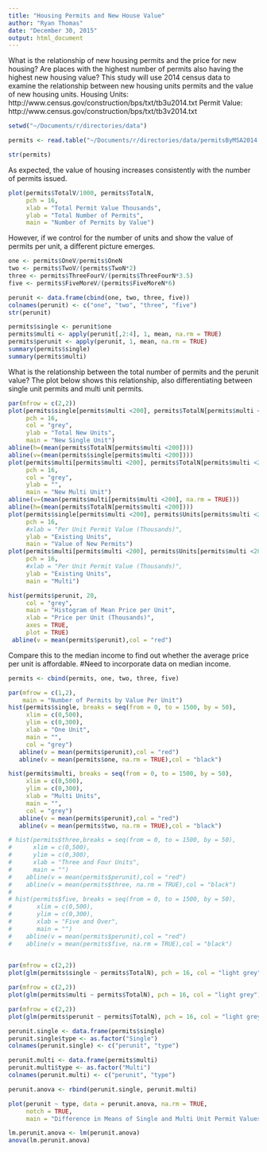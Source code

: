 ```yaml
---
title: "Housing Permits and New House Value"
author: "Ryan Thomas"
date: "December 30, 2015"
output: html_document
---
```


What is the relationship of new housing permits and the price for new housing? Are places with the highest number of permits also having the highest new housing value? This study will use 2014 census data to examine the relationship between new housing units permits and the value of new housing units.
Housing Units: http://www.census.gov/construction/bps/txt/tb3u2014.txt
Permit Value: http://www.census.gov/construction/bps/txt/tb3v2014.txt

```r
setwd("~/Documents/r/directories/data")

permits <- read.table("~/Documents/r/directories/data/permitsByMSA2014.txt", sep = "\t", header = TRUE)

str(permits)
```

As expected, the value of housing increases consistently with the number of permits issued. 
```r
plot(permits$TotalV/1000, permits$TotalN, 
     pch = 16, 
     xlab = "Total Permit Value Thousands", 
     ylab = "Total Number of Permits", 
     main = "Number of Permits by Value")
```


However, if we control for the number of units and show the value of permits per unit, a different picture emerges. 
```r
one <- permits$OneV/permits$OneN
two <- permits$TwoV/(permits$TwoN*2)
three <- permits$ThreeFourV/(permits$ThreeFourN*3.5)
five <- permits$FiveMoreV/(permits$FiveMoreN*6)

perunit <- data.frame(cbind(one, two, three, five))
colnames(perunit) <- c("one", "two", "three", "five")
str(perunit)

permits$single <- perunit$one
permits$multi <- apply(perunit[,2:4], 1, mean, na.rm = TRUE)
permits$perunit <- apply(perunit, 1, mean, na.rm = TRUE)
summary(permits$single)
summary(permits$multi)
```

What is the relationship between the total number of permits and the perunit value? The plot below shows this relationship, also differentiating between single unit permits and multi unit permits.
```r
par(mfrow = c(2,2))
plot(permits$single[permits$multi <200], permits$TotalN[permits$multi <200],
     pch = 16,
     col = "grey",
     ylab = "Total New Units",
     main = "New Single Unit")
abline(h=(mean(permits$TotalN[permits$multi <200])))
abline(v=(mean(permits$single[permits$multi <200])))
plot(permits$multi[permits$multi <200], permits$TotalN[permits$multi <200],
     pch = 16,
     col = "grey",
     ylab = "",
     main = "New Multi Unit")
abline(v=(mean(permits$multi[permits$multi <200], na.rm = TRUE)))
abline(h=(mean(permits$TotalN[permits$multi <200])))
plot(permits$single[permits$multi <200], permits$Units[permits$multi <200]/1000,
     pch = 16, 
     #xlab = "Per Unit Permit Value (Thousands)", 
     ylab = "Existing Units", 
     main = "Value of New Permits")
plot(permits$multi[permits$multi <200], permits$Units[permits$multi <200]/1000,
     pch = 16, 
     #xlab = "Per Unit Permit Value (Thousands)", 
     ylab = "Existing Units", 
     main = "Multi")
```

```r
hist(permits$perunit, 20, 
     col = "grey", 
     main = "Histogram of Mean Price per Unit", 
     xlab = "Price per Unit (Thousands)", 
     axes = TRUE, 
     plot = TRUE)
 abline(v = mean(permits$perunit),col = "red")
```

Compare this to the median income to find out whether the average price per unit is affordable. #Need to incorporate data on median income.

```r
permits <- cbind(permits, one, two, three, five)

par(mfrow = c(1,2),
    main = "Number of Permits by Value Per Unit")
hist(permits$single, breaks = seq(from = 0, to = 1500, by = 50), 
     xlim = c(0,500),
     ylim = c(0,300),
     xlab = "One Unit",
     main = "",
     col = "grey")
   abline(v = mean(permits$perunit),col = "red")
   abline(v = mean(permits$one, na.rm = TRUE),col = "black")

hist(permits$multi, breaks = seq(from = 0, to = 1500, by = 50), 
     xlim = c(0,500),
     ylim = c(0,300),
     xlab = "Multi Units", 
     main = "",
     col = "grey")
   abline(v = mean(permits$perunit),col = "red")
   abline(v = mean(permits$two, na.rm = TRUE),col = "black")

# hist(permits$three,breaks = seq(from = 0, to = 1500, by = 50), 
#      xlim = c(0,500),
#      ylim = c(0,300),
#      xlab = "Three and Four Units", 
#      main = "")
#    abline(v = mean(permits$perunit),col = "red")
#    abline(v = mean(permits$three, na.rm = TRUE),col = "black")
# 
# hist(permits$five, breaks = seq(from = 0, to = 1500, by = 50), 
#       xlim = c(0,500),
#       ylim = c(0,300),
#       xlab = "Five and Over",
#       main = "")
#    abline(v = mean(permits$perunit),col = "red")
#    abline(v = mean(permits$five, na.rm = TRUE),col = "black")
   
```



```r
par(mfrow = c(2,2))
plot(glm(permits$single ~ permits$TotalN), pch = 16, col = "light grey")

par(mfrow = c(2,2))
plot(glm(permits$multi ~ permits$TotalN), pch = 16, col = "light grey")

par(mfrow = c(2,2))
plot(glm(permits$perunit ~ permits$TotalN), pch = 16, col = "light grey")
```

```r
perunit.single <- data.frame(permits$single)
perunit.single$type <- as.factor("Single")
colnames(perunit.single) <- c("perunit", "type")

perunit.multi <- data.frame(permits$multi)
perunit.multi$type <- as.factor("Multi")
colnames(perunit.multi) <- c("perunit", "type")

perunit.anova <- rbind(perunit.single, perunit.multi)

plot(perunit ~ type, data = perunit.anova, na.rm = TRUE, 
     notch = TRUE,
     main = "Difference in Means of Single and Multi Unit Permit Values")
```

```r
lm.perunit.anova <- lm(perunit.anova)
anova(lm.perunit.anova)
```

